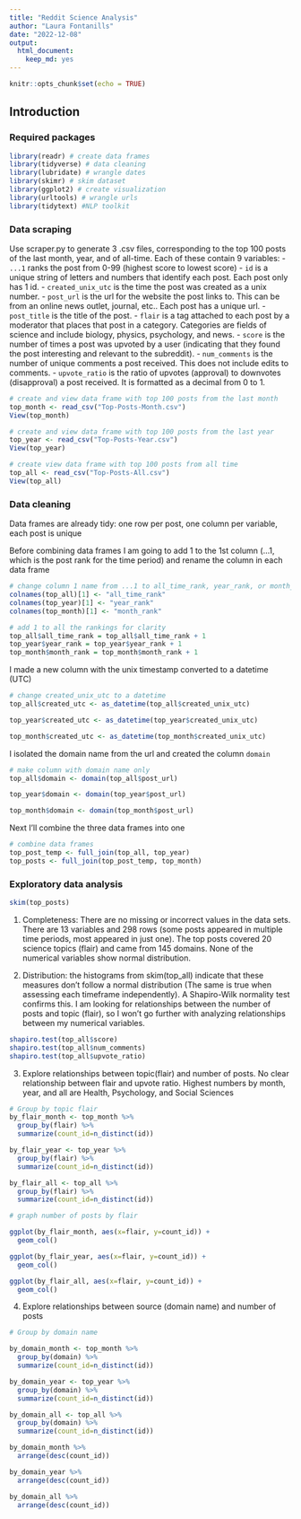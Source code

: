 ```yaml
---
title: "Reddit Science Analysis"
author: "Laura Fontanills"
date: "2022-12-08"
output: 
  html_document: 
    keep_md: yes
---
```


```r
knitr::opts_chunk$set(echo = TRUE)
```

## Introduction

### Required packages

```r
library(readr) # create data frames
library(tidyverse) # data cleaning
library(lubridate) # wrangle dates
library(skimr) # skim dataset
library(ggplot2) # create visualization
library(urltools) # wrangle urls
library(tidytext) #NLP toolkit
```

### Data scraping

Use scraper.py to generate 3 .csv files, corresponding to the top 100 posts of the last month, year, and of all-time. Each of these contain 9 variables:
- `...1` ranks the post from 0-99 (highest score to lowest score)
- `id` is a unique string of letters and numbers that identify each post. Each post only has 1 id.
- `created_unix_utc` is the time the post was created as a unix number.
- `post_url` is the url for the website the post links to. This can be from an online news outlet, journal, etc.. Each post has a unique url.
- `post_title` is the title of the post.
- `flair` is a tag attached to each post by a moderator that places that post in a category. Categories are fields of science and include biology, physics, psychology, and news.
- `score` is the number of times a post was upvoted by a user (indicating that they found the post interesting and relevant to the subreddit).
- `num_comments` is the number of unique comments a post received. This does not include edits to comments.
- `upvote_ratio` is the ratio of upvotes (approval) to downvotes (disapproval) a post received. It is formatted as a decimal from 0 to 1.

```r
# create and view data frame with top 100 posts from the last month
top_month <- read_csv("Top-Posts-Month.csv")
View(top_month)

# create and view data frame with top 100 posts from the last year
top_year <- read_csv("Top-Posts-Year.csv")
View(top_year)

# create view data frame with top 100 posts from all time
top_all <- read_csv("Top-Posts-All.csv")
View(top_all)
```

### Data cleaning

Data frames are already tidy: one row per post, one column per variable, each post is unique

Before combining data frames I am going to add 1 to the 1st column (...1, which is the post rank for the time period) and rename the column in each data frame 
```r
# change column 1 name from ...1 to all_time_rank, year_rank, or month_rank
colnames(top_all)[1] <- "all_time_rank"
colnames(top_year)[1] <- "year_rank"
colnames(top_month)[1] <- "month_rank"

# add 1 to all the rankings for clarity
top_all$all_time_rank = top_all$all_time_rank + 1
top_year$year_rank = top_year$year_rank + 1
top_month$month_rank = top_month$month_rank + 1
```

I made a new column with the unix timestamp converted to a datetime (UTC)

```r
# change created_unix_utc to a datetime
top_all$created_utc <- as_datetime(top_all$created_unix_utc)

top_year$created_utc <- as_datetime(top_year$created_unix_utc)

top_month$created_utc <- as_datetime(top_month$created_unix_utc)
```

I isolated the domain name from the url and created the column `domain`
```r
# make column with domain name only
top_all$domain <- domain(top_all$post_url)

top_year$domain <- domain(top_year$post_url)

top_month$domain <- domain(top_month$post_url)
```


Next I'll combine the three data frames into one
```r
# combine data frames
top_post_temp <- full_join(top_all, top_year)
top_posts <- full_join(top_post_temp, top_month)
```

### Exploratory data analysis

```r
skim(top_posts)
```
1. Completeness: There are no missing or incorrect values in the data sets. There are 13 variables and 298 rows (some posts appeared in multiple time periods, most appeared in just one). The top posts covered 20 science topics (flair) and came from 145 domains. None of the numerical variables show normal distribution. 

2. Distribution: the histograms from skim(top_all) indicate that these measures don't follow a normal distribution (The same is true when assessing each timeframe independently). A Shapiro-Wilk normality test confirms this. I am looking for relationships between the number of posts and topic (flair), so I won't go further with analyzing relationships between my numerical variables.

```r
shapiro.test(top_all$score)
shapiro.test(top_all$num_comments)
shapiro.test(top_all$upvote_ratio)
```

3. Explore relationships between topic(flair) and number of posts. No clear relationship between flair and upvote ratio. Highest numbers by month, year, and all are Health, Psychology, and Social Sciences

```r
# Group by topic flair
by_flair_month <- top_month %>% 
  group_by(flair) %>% 
  summarize(count_id=n_distinct(id))

by_flair_year <- top_year %>% 
  group_by(flair) %>% 
  summarize(count_id=n_distinct(id))

by_flair_all <- top_all %>% 
  group_by(flair) %>% 
  summarize(count_id=n_distinct(id))

# graph number of posts by flair

ggplot(by_flair_month, aes(x=flair, y=count_id)) +
  geom_col()

ggplot(by_flair_year, aes(x=flair, y=count_id)) +
  geom_col()

ggplot(by_flair_all, aes(x=flair, y=count_id)) +
  geom_col()

```

4. Explore relationships between source (domain name) and number of posts

```r
# Group by domain name

by_domain_month <- top_month %>% 
  group_by(domain) %>% 
  summarize(count_id=n_distinct(id))

by_domain_year <- top_year %>% 
  group_by(domain) %>% 
  summarize(count_id=n_distinct(id))

by_domain_all <- top_all %>% 
  group_by(domain) %>% 
  summarize(count_id=n_distinct(id))

by_domain_month %>% 
  arrange(desc(count_id))

by_domain_year %>% 
  arrange(desc(count_id))

by_domain_all %>% 
  arrange(desc(count_id))
```


